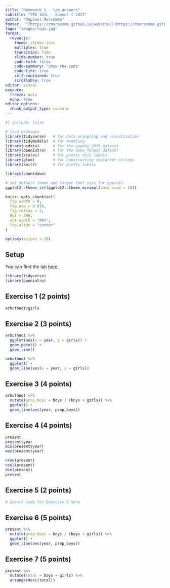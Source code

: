 ```yaml
---
title: "Homework 1 - lab answers"
subtitle: "STA 101L - Summer I 2022"
author: "Raphael Morsomme"
footer:  "[https://rmorsomme.github.io/website/](https://rmorsomme.github.io/website/)"
logo: "images/logo.jpg"
format: 
  revealjs: 
    theme: slides.scss
    multiplex: true
    transition: fade
    slide-number: true
    code-fold: false
    code-summary: "Show the code"
    code-link: true
    self-contained: true
    scrollable: true
editor: visual
execute:
  freeze: auto
  echo: true
editor_options: 
  chunk_output_type: console
---
```


```r
#| include: false

# load packages
library(tidyverse)   # for data wrangling and visualization
library(tidymodels)  # for modeling
library(usdata)      # for the county_2019 dataset
library(openintro)   # for the duke_forest dataset
library(scales)      # for pretty axis labels
library(glue)        # for constructing character strings
library(knitr)       # for pretty tables

library(countdown)

# set default theme and larger font size for ggplot2
ggplot2::theme_set(ggplot2::theme_minimal(base_size = 16))

knitr::opts_chunk$set(
  fig.width = 8,
  fig.asp = 0.618,
  fig.retina = 3,
  dpi = 300,
  out.width = "80%",
  fig.align = "center"
)

options(scipen = 20)
```

## Setup

You can find the lab [here](http://openintrostat.github.io/oilabs-tidy/01_intro_to_r/intro_to_r.html).

```r
library(tidyverse)
library(openintro)
```

## Exercise 1 (2 points)

```r
arbuthnot$girls
```

## Exercise 2 (3 points)

```r
arbuthnot %>%
  ggplot(aes(x = year, y = girls)) +
  geom_point() +
  geom_line()

arbuthnot %>%
  ggplot() +
  geom_line(aes(x = year, y = girls))
```

## Exercise 3 (4 points)

```r
arbuthnot %>%
  mutate(prop_boys = boys / (boys + girls)) %>%
  ggplot() +
  geom_line(aes(year, prop_boys))
```

## Exercise 4 (4 points)

```r
present
present$year
min(present$year)
max(present$year)

nrow(present)
ncol(present)
dim(present)
present
```

## Exercise 5 (2 points)

```r
# Insert code for Exercise 5 here
```

## Exercise 6 (5 points)

```r
present %>%
  mutate(prop_boys = boys / (boys + girls)) %>%
  ggplot() +
  geom_line(aes(year, prop_boys))
```

## Exercise 7 (5 points)

```r
present %>%
  mutate(total = boys + girls) %>%
  arrange(desc(total))
```
